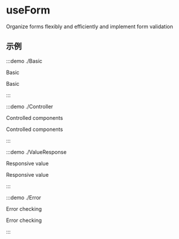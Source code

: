 # useForm

Organize forms flexibly and efficiently and implement form validation

## 示例

:::demo ./Basic

Basic

Basic

:::

:::demo ./Controller

Controlled components

Controlled components

:::

:::demo ./ValueResponse

Responsive value

Responsive value

:::

:::demo ./Error

Error checking

Error checking

:::
